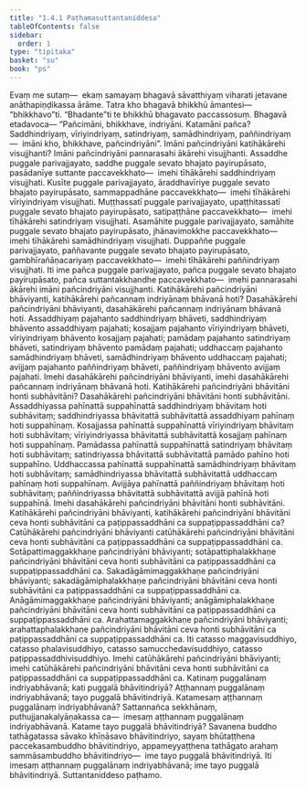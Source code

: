 ```yaml
---
title: "1.4.1 Paṭhamasuttantaniddesa"
tableOfContents: false
sidebar:
  order: 1
type: "tipitaka"
basket: "su"
book: "ps"
---
```



<DynamicBreadcrumb />

<Division number="184" book="ps" bookNo="26" page="198">

<Paragraph number="1005" book="ps">
Evaṃ me sutaṃ—  ekaṃ samayaṃ bhagavā sāvatthiyaṃ viharati jetavane anāthapiṇḍikassa ārāme. Tatra kho bhagavā bhikkhū āmantesi—  “bhikkhavo”ti. “Bhadante”ti te bhikkhū bhagavato paccassosuṃ. Bhagavā etadavoca—
</Paragraph>

<Paragraph number="1006" book="ps">
“Pañcimāni, bhikkhave, indriyāni. Katamāni pañca? Saddhindriyaṃ, vīriyindriyaṃ, satindriyaṃ, samādhindriyaṃ, paññindriyaṃ—  imāni kho, bhikkhave, pañcindriyāni”.
</Paragraph>

</Division>
<Division number="185" book="ps" bookNo="26" page="198">

<Paragraph number="1007" book="ps">
Imāni pañcindriyāni katihākārehi visujjhanti? Imāni pañcindriyāni pannarasahi ākārehi visujjhanti. Assaddhe puggale parivajjayato, saddhe puggale sevato bhajato payirupāsato, pasādanīye suttante paccavekkhato—  imehi tīhākārehi saddhindriyaṃ visujjhati. Kusīte puggale parivajjayato, āraddhavīriye puggale sevato bhajato payirupāsato, sammappadhāne paccavekkhato—  imehi tīhākārehi vīriyindriyaṃ visujjhati. Muṭṭhassatī puggale parivajjayato, upaṭṭhitassatī puggale sevato bhajato payirupāsato, satipaṭṭhāne paccavekkhato—  imehi tīhākārehi satindriyaṃ visujjhati. Asamāhite puggale parivajjayato, samāhite puggale sevato bhajato payirupāsato, jhānavimokkhe paccavekkhato—  imehi tīhākārehi samādhindriyaṃ visujjhati. Duppaññe puggale parivajjayato, paññavante puggale sevato bhajato payirupāsato, gambhīrañāṇacariyaṃ paccavekkhato—  imehi tīhākārehi paññindriyaṃ visujjhati. Iti ime pañca puggale parivajjayato, pañca puggale sevato bhajato payirupāsato, pañca suttantakkhandhe paccavekkhato—  imehi pannarasahi ākārehi imāni pañcindriyāni visujjhanti.
</Paragraph>

<Paragraph number="1008" book="ps">
Katihākārehi pañcindriyāni bhāviyanti, katihākārehi pañcannaṃ indriyānaṃ bhāvanā hoti? Dasahākārehi pañcindriyāni bhāviyanti, dasahākārehi pañcannaṃ indriyānaṃ bhāvanā hoti. Assaddhiyaṃ pajahanto saddhindriyaṃ bhāveti, saddhindriyaṃ bhāvento assaddhiyaṃ pajahati; kosajjaṃ pajahanto vīriyindriyaṃ bhāveti, vīriyindriyaṃ bhāvento kosajjaṃ pajahati; pamādaṃ pajahanto satindriyaṃ bhāveti, satindriyaṃ bhāvento pamādaṃ pajahati; uddhaccaṃ pajahanto samādhindriyaṃ bhāveti, samādhindriyaṃ bhāvento uddhaccaṃ pajahati; avijjaṃ pajahanto paññindriyaṃ bhāveti, paññindriyaṃ bhāvento avijjaṃ pajahati. Imehi dasahākārehi pañcindriyāni bhāviyanti, imehi dasahākārehi pañcannaṃ indriyānaṃ bhāvanā hoti.
</Paragraph>

<Paragraph number="1009" book="ps">
Katihākārehi pañcindriyāni bhāvitāni honti subhāvitāni? Dasahākārehi pañcindriyāni bhāvitāni honti subhāvitāni. Assaddhiyassa pahīnattā suppahīnattā saddhindriyaṃ bhāvitaṃ hoti subhāvitaṃ; saddhindriyassa bhāvitattā subhāvitattā assaddhiyaṃ pahīnaṃ hoti suppahīnaṃ. Kosajjassa pahīnattā suppahīnattā vīriyindriyaṃ bhāvitaṃ hoti subhāvitaṃ; vīriyindriyassa bhāvitattā subhāvitattā kosajjaṃ pahīnaṃ hoti suppahīnaṃ. Pamādassa pahīnattā suppahīnattā satindriyaṃ bhāvitaṃ hoti subhāvitaṃ; satindriyassa bhāvitattā subhāvitattā pamādo pahīno hoti suppahīno. Uddhaccassa pahīnattā suppahīnattā samādhindriyaṃ bhāvitaṃ hoti subhāvitaṃ; samādhindriyassa bhāvitattā subhāvitattā uddhaccaṃ pahīnaṃ hoti suppahīnaṃ. Avijjāya pahīnattā paññindriyaṃ bhāvitaṃ hoti subhāvitaṃ; paññindriyassa bhāvitattā subhāvitattā avijjā pahīnā hoti suppahīnā. Imehi dasahākārehi pañcindriyāni bhāvitāni honti subhāvitāni.
</Paragraph>

</Division>
<Division number="186" book="ps" bookNo="26" page="199">

<Paragraph number="1010" book="ps">
Katihākārehi pañcindriyāni bhāviyanti, katihākārehi pañcindriyāni bhāvitāni ceva honti subhāvitāni ca paṭippassaddhāni ca suppaṭippassaddhāni ca? Catūhākārehi pañcindriyāni bhāviyanti catūhākārehi pañcindriyāni bhāvitāni ceva honti subhāvitāni ca paṭippassaddhāni ca suppaṭippassaddhāni ca. Sotāpattimaggakkhaṇe pañcindriyāni bhāviyanti; sotāpattiphalakkhaṇe pañcindriyāni bhāvitāni ceva honti subhāvitāni ca paṭippassaddhāni ca suppaṭippassaddhāni ca. Sakadāgāmimaggakkhaṇe pañcindriyāni bhāviyanti; sakadāgāmiphalakkhaṇe pañcindriyāni bhāvitāni ceva honti subhāvitāni ca paṭippassaddhāni ca suppaṭippassaddhāni ca. Anāgāmimaggakkhaṇe pañcindriyāni bhāviyanti; anāgāmiphalakkhaṇe pañcindriyāni bhāvitāni ceva honti subhāvitāni ca paṭippassaddhāni ca suppaṭippassaddhāni ca. Arahattamaggakkhaṇe pañcindriyāni bhāviyanti; arahattaphalakkhaṇe pañcindriyāni bhāvitāni ceva honti subhāvitāni ca paṭippassaddhāni ca suppaṭippassaddhāni ca. Iti catasso maggavisuddhiyo, catasso phalavisuddhiyo, catasso samucchedavisuddhiyo, catasso paṭippassaddhivisuddhiyo. Imehi catūhākārehi pañcindriyāni bhāviyanti; imehi catūhākārehi pañcindriyāni bhāvitāni ceva honti subhāvitāni ca paṭippassaddhāni ca suppaṭippassaddhāni ca.
</Paragraph>

<Paragraph number="1011" book="ps">
Katinaṃ puggalānaṃ indriyabhāvanā; kati puggalā bhāvitindriyā? Aṭṭhannaṃ puggalānaṃ indriyabhāvanā; tayo puggalā bhāvitindriyā. Katamesaṃ aṭṭhannaṃ puggalānaṃ indriyabhāvanā? Sattannañca sekkhānaṃ, puthujjanakalyāṇakassa ca—  imesaṃ aṭṭhannaṃ puggalānaṃ indriyabhāvanā. Katame tayo puggalā bhāvitindriyā? Savanena buddho tathāgatassa sāvako khīṇāsavo bhāvitindriyo, sayaṃ bhūtaṭṭhena paccekasambuddho bhāvitindriyo, appameyyaṭṭhena tathāgato arahaṃ sammāsambuddho bhāvitindriyo—  ime tayo puggalā bhāvitindriyā. Iti imesaṃ aṭṭhannaṃ puggalānaṃ indriyabhāvanā; ime tayo puggalā bhāvitindriyā.

</Paragraph>
</Division>

<Paragraph number="1012" type="center" book="ps">
Suttantaniddeso paṭhamo.
</Paragraph>